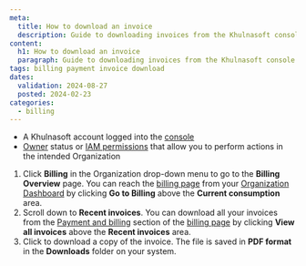 ```yaml
---
meta:
  title: How to download an invoice
  description: Guide to downloading invoices from the Khulnasoft console.
content:
  h1: How to download an invoice
  paragraph: Guide to downloading invoices from the Khulnasoft console.
tags: billing payment invoice download
dates:
  validation: 2024-08-27
  posted: 2024-02-23
categories:
  - billing
---
```


<Macro id="requirements" />

- A Khulnasoft account logged into the [console](https://console.khulnasoft.com)
- [Owner](/identity-and-access-management/iam/concepts/#owner) status or [IAM permissions](/identity-and-access-management/iam/concepts/#permission) that allow you to perform actions in the intended Organization


1. Click **Billing** in the Organization drop-down menu to go to the **Billing Overview** page.
    <Message type="tip">
      You can reach the [billing page](https://console.khulnasoft.com/billing/overview) from your [Organization Dashboard](https://console.khulnasoft.com/organization) by clicking **Go to Billing** above the **Current consumption** area.
    </Message>
2. Scroll down to **Recent invoices**.
    <Message type="note">
      You can download all your invoices from the [Payment and billing](https://console.khulnasoft.com/billing/payment) section of the [billing page](https://console.khulnasoft.com/billing) by clicking **View all invoices** above the **Recent invoices** area.
    </Message>
3. Click <Icon name="download" /> to download a copy of the invoice. The file is saved in **PDF format** in the **Downloads** folder on your system.